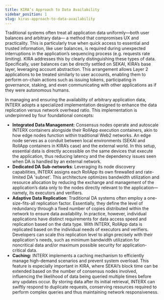 ```yaml
---
title: KIRA’s Approach to Data Availability
sidebar_position: 1
slug: kiras-approach-to-data-availability
---
```





Traditional systems often treat all application data uniformly—both user balances and arbitrary data— a method that compromises UX and practicality. This is particularly true when quick access to essential and trusted information, like user balances, is required during unexpected interruptions in the application’s sequencing process (e.g. requests rate limiting). KIRA addresses this by clearly distinguishing these types of data. Specifically, user balances can be directly settled on SEKAI, KIRA’s base layer, leveraging account abstraction. This arrangement allows Layer 2 applications to be treated similarly to user accounts, enabling them to perform on-chain actions such as issuing tokens, participating in governance, staking, and even communicating with other applications as if they were autonomous humans. 


In managing and ensuring the availability of arbitrary application data, INTERX adopts a specialized implementation designed to enhance the data replication versus network overhead ratio. This implementation is underpinned by four foundational concepts:

- **Integrated Data Management:** Consensus nodes operate and autoscale INTERX containers alongside their RollApp execution containers, akin to how edge nodes function within traditional Web2 networks. An edge node serves as a conduit between local environments (SEKAI and RollApp containers in KIRA’s case) and the external world. In this setup, essential data is directly accessible on the same devices that execute the application, thus reducing latency and the dependency issues seen when DA is handled by an external network.
- **Dedicated DA Sub-networks**: Leveraging its node discovery capabilities, INTERX assigns each RollApp its own firewalled and rate-limited DA 'subnet'. This architecture optimizes bandwidth utilization and resource allocation by reducing the exchange and management of the application’s data only to the nodes directly relevant to the application—namely, its executors and verifiers.
- **Adaptive Data Replication**: Traditional DA systems often employ a one-size-fits-all replication factor. Essentially, they define the level of redundancy through a fixed number of copies distributed within the network to ensure data availability. In practice, however, individual applications have distinct requirements for data access speed and replication based on the data type. With INTERX, RollApp data is replicated based on the individual needs of executors and verifiers. Developers can scale this replication level to align precisely with their application's needs, such as minimum bandwidth utilization for noncritical data and/or maximum possible security for application-critical data.
- **Caching:** INTERX implements a caching mechanism to efficiently manage high-demand scenarios and prevent system overload. This feature is especially important in KIRA, where SEKAI’s block time can be extended based on the number of consensus nodes involved, influencing the likelihood of data being queried multiple times before any updates occur. By storing data after its initial retrieval, INTERX can swiftly respond to duplicate requests, conserving resources required to perform complex queries and thus maintaining network responsiveness.
